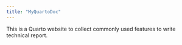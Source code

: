 ```yaml
---
title: "MyQuartoDoc"
---
```


This is a Quarto website to collect commonly used features to write technical report.

